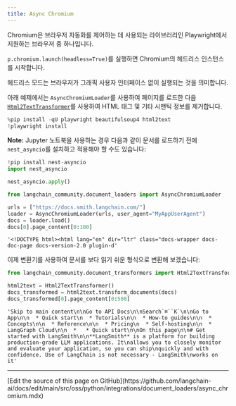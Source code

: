 ```yaml
---
title: Async Chromium
---
```


Chromium은 브라우저 자동화를 제어하는 데 사용되는 라이브러리인 Playwright에서 지원하는 브라우저 중 하나입니다.

`p.chromium.launch(headless=True)`를 실행하면 Chromium의 헤드리스 인스턴스를 시작합니다.

헤드리스 모드는 브라우저가 그래픽 사용자 인터페이스 없이 실행되는 것을 의미합니다.

아래 예제에서는 `AsyncChromiumLoader`를 사용하여 페이지를 로드한 다음 [`Html2TextTransformer`](/oss/python/integrations/document_transformers/html2text/)를 사용하여 HTML 태그 및 기타 시맨틱 정보를 제거합니다.

```python
%pip install -qU playwright beautifulsoup4 html2text
!playwright install
```

**Note:** Jupyter 노트북을 사용하는 경우 다음과 같이 문서를 로드하기 전에 `nest_asyncio`를 설치하고 적용해야 할 수도 있습니다:

```python
!pip install nest-asyncio
import nest_asyncio

nest_asyncio.apply()
```

```python
from langchain_community.document_loaders import AsyncChromiumLoader

urls = ["https://docs.smith.langchain.com/"]
loader = AsyncChromiumLoader(urls, user_agent="MyAppUserAgent")
docs = loader.load()
docs[0].page_content[0:100]
```

```output
'<!DOCTYPE html><html lang="en" dir="ltr" class="docs-wrapper docs-doc-page docs-version-2.0 plugin-d'
```

이제 변환기를 사용하여 문서를 보다 읽기 쉬운 형식으로 변환해 보겠습니다:

```python
from langchain_community.document_transformers import Html2TextTransformer

html2text = Html2TextTransformer()
docs_transformed = html2text.transform_documents(docs)
docs_transformed[0].page_content[0:500]
```

```output
'Skip to main content\n\nGo to API Docs\n\nSearch`⌘``K`\n\nGo to App\n\n  * Quick start\n  * Tutorials\n\n  * How-to guides\n\n  * Concepts\n\n  * Reference\n\n  * Pricing\n  * Self-hosting\n\n  * LangGraph Cloud\n\n  *   * Quick start\n\nOn this page\n\n# Get started with LangSmith\n\n**LangSmith** is a platform for building production-grade LLM applications. It\nallows you to closely monitor and evaluate your application, so you can ship\nquickly and with confidence. Use of LangChain is not necessary - LangSmith\nworks on it'
```

---

<Callout icon="pen-to-square" iconType="regular">
  [Edit the source of this page on GitHub](https://github.com/langchain-ai/docs/edit/main/src/oss/python/integrations/document_loaders/async_chromium.mdx)
</Callout>
